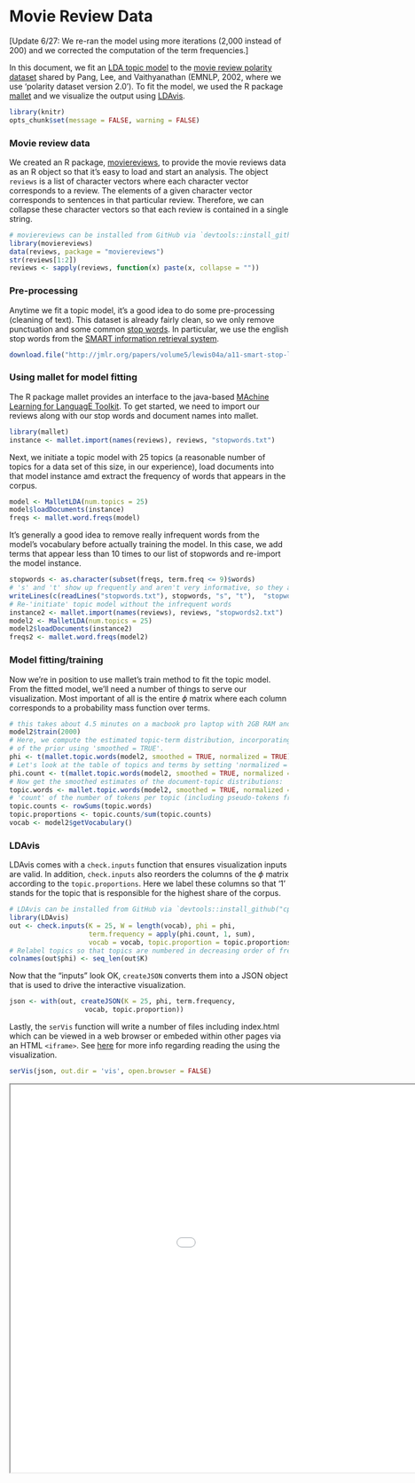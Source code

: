 Movie Review Data
========================================================

[Update 6/27: We re-ran the model using more iterations (2,000 instead of 200) and we corrected the computation of the term frequencies.]

In this document, we fit an <a href='http://en.wikipedia.org/wiki/Latent_Dirichlet_allocation' target='_blank'>LDA topic model</a> to the <a href='http://www.cs.cornell.edu/people/pabo/movie-review-data/' target='_blank'>movie review polarity dataset</a> shared by Pang, Lee, and Vaithyanathan (EMNLP, 2002, where we use 'polarity dataset version 2.0'). To fit the model, we used the R package <a href='http://cran.r-project.org/web/packages/mallet/' target='_blank'>mallet</a> and we visualize the output using <a href='https://github.com/cpsievert/LDAvis' target='_blank'>LDAvis</a>.

```r
library(knitr)
opts_chunk$set(message = FALSE, warning = FALSE)
```

### Movie review data

We created an R package, <a href='https://github.com/cpsievert/moviereviews' target='_blank'>moviereviews</a>, to provide the movie reviews data as an R object so that it's easy to load and start an analysis. The object `reviews` is a list of character vectors where each character vector corresponds to a review. The elements of a given character vector corresponds to sentences in that particular review. Therefore, we can collapse these character vectors so that each review is contained in a single string.

```r
# moviereviews can be installed from GitHub via `devtools::install_github("cpsievert/moviereviews")`
library(moviereviews)
data(reviews, package = "moviereviews")
str(reviews[1:2])
reviews <- sapply(reviews, function(x) paste(x, collapse = ""))
```

### Pre-processing

Anytime we fit a topic model, it's a good idea to do some pre-processing (cleaning of text). This dataset is already fairly clean, so we only remove punctuation and some common <a href='http://en.wikipedia.org/wiki/Stop_words' target='_blank'>stop words</a>. In particular, we use the english stop words from the <a href='http://en.wikipedia.org/wiki/SMART_Information_Retrieval_System' target= '_blank'>SMART information retrieval system</a>.

```r
download.file("http://jmlr.org/papers/volume5/lewis04a/a11-smart-stop-list/english.stop", "stopwords.txt")
```

### Using mallet for model fitting

The R package mallet provides an interface to the java-based <a href='http://mallet.cs.umass.edu/' target='_blank'>MAchine Learning for LanguagE Toolkit</a>. To get started, we need to import our reviews along with our stop words and document names into mallet.

```r
library(mallet)
instance <- mallet.import(names(reviews), reviews, "stopwords.txt")
```

Next, we initiate a topic model with 25 topics (a reasonable number of topics for a data set of this size, in our experience), load documents into that model instance amd extract the frequency of words that appears in the corpus.

```r
model <- MalletLDA(num.topics = 25)
model$loadDocuments(instance)
freqs <- mallet.word.freqs(model)
```

It's generally a good idea to remove really infrequent words from the model's vocabulary before actually training the model. In this case, we add terms that appear less than 10 times to our list of stopwords and re-import the model instance.

```r
stopwords <- as.character(subset(freqs, term.freq <= 9)$words)
# 's' and 't' show up frequently and aren't very informative, so they are also included as stopwords
writeLines(c(readLines("stopwords.txt"), stopwords, "s", "t"),  "stopwords2.txt")
# Re-'initiate' topic model without the infrequent words
instance2 <- mallet.import(names(reviews), reviews, "stopwords2.txt")
model2 <- MalletLDA(num.topics = 25)
model2$loadDocuments(instance2)
freqs2 <- mallet.word.freqs(model2)
```

### Model fitting/training

Now we're in position to use mallet's train method to fit the topic model. From the fitted model, we'll need a number of things to serve our visualization. Most important of all is the entire $\phi$ matrix where each column corresponds to a probability mass function over terms.

```r
# this takes about 4.5 minutes on a macbook pro laptop with 2GB RAM and a 2.26GHz processor 
model2$train(2000)
# Here, we compute the estimated topic-term distribution, incorporating the effect
# of the prior using 'smoothed = TRUE'.
phi <- t(mallet.topic.words(model2, smoothed = TRUE, normalized = TRUE))
# Let's look at the table of topics and terms by setting 'normalized = FALSE'
phi.count <- t(mallet.topic.words(model2, smoothed = TRUE, normalized = FALSE))
# Now get the smoothed estimates of the document-topic distributions:
topic.words <- mallet.topic.words(model2, smoothed = TRUE, normalized = FALSE)
# 'count' of the number of tokens per topic (including pseudo-tokens from the priors)
topic.counts <- rowSums(topic.words)
topic.proportions <- topic.counts/sum(topic.counts)
vocab <- model2$getVocabulary()
```

### LDAvis

LDAvis comes with a `check.inputs` function that ensures visualization inputs are valid. In addition, `check.inputs` also reorders the columns of the $\phi$ matrix according to the `topic.proportions`. Here we label these columns so that '1' stands for the topic that is responsible for the highest share of the corpus.

```r
# LDAvis can be installed from GitHub via `devtools::install_github("cpsievert/LDAvis")`
library(LDAvis)
out <- check.inputs(K = 25, W = length(vocab), phi = phi, 
                    term.frequency = apply(phi.count, 1, sum), 
                    vocab = vocab, topic.proportion = topic.proportions)
# Relabel topics so that topics are numbered in decreasing order of frequency.
colnames(out$phi) <- seq_len(out$K)
```

Now that the "inputs" look OK, `createJSON` converts them into a JSON object that is used to drive the interactive visualization.

```r
json <- with(out, createJSON(K = 25, phi, term.frequency, 
                   vocab, topic.proportion))
```

Lastly, the `serVis` function will write a number of files including index.html which can be viewed in a web browser or embeded within other pages via an HTML `<iframe>`. See [here](http://www2.research.att.com/~kshirley/lda/index.html) for more info regarding reading the using the visualization. 

```r
serVis(json, out.dir = 'vis', open.browser = FALSE)
```

<iframe src = "vis/index.html" width = "1200" height = "700"></iframe> 

